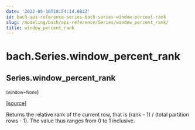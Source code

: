 ```yaml
---
date: '2022-05-10T18:54:14.082Z'
id: bach-api-reference-series-bach-series-window-percent-rank
slug: /modeling/bach/api-reference/Series/window_percent_rank/
title: window_percent_rank
---
```


# bach.Series.window_percent_rank

<div className="method">

## <span className="additional-name">Series.</span><span className="name">window_percent_rank</span>

<small className="parameter-list">(<span className="parameter" id="window">window=None</span></small>)


&#8203;<span className="view-source">[[source]](https://github.com/objectiv/objectiv-analytics/blob/main/bach/bach/series/series.py)</span>

<div className="content">

Returns the relative rank of the current row, that is
(rank - 1) / (total partition rows - 1).
The value thus ranges from 0 to 1 inclusive.


</div>


</div>
